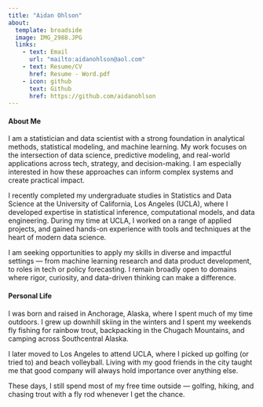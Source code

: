 ```yaml
---
title: "Aidan Ohlson"
about: 
  template: broadside
  image: IMG_2988.JPG
  links: 
    - text: Email
      url: "mailto:aidanohlson@aol.com"
    - text: Resume/CV
      href: Resume - Word.pdf
    - icon: github
      text: Github
      href: https://github.com/aidanohlson
---
```


#### About Me

I am a statistician and data scientist with a strong foundation in analytical 
methods, statistical modeling, and machine learning. My work focuses on the 
intersection of data science, predictive modeling, and real-world applications 
across tech, strategy, and decision-making. I am especially interested in 
how these approaches can inform complex systems and create practical impact.

I recently completed my undergraduate studies in Statistics and Data Science at
the University of California, Los Angeles (UCLA), where I developed expertise 
in statistical inference, computational models, and data engineering. During 
my time at UCLA, I worked on a range of applied projects, and gained hands-on 
experience with tools and techniques at the heart of modern data science.

I am seeking opportunities to apply my skills in diverse and impactful settings
— from machine learning research and data product development, to roles in tech 
or policy forecasting. I remain broadly open to domains where rigor, curiosity, 
and data-driven thinking can make a difference.


#### Personal Life

I was born and raised in Anchorage, Alaska, where I spent much of my time 
outdoors. I grew up downhill skiing in the winters and I spent my weekends fly 
fishing for rainbow trout, backpacking in the Chugach Mountains, and camping 
across Southcentral Alaska.

I later moved to Los Angeles to attend UCLA, where I picked up golfing (or tried to) 
and beach volleyball. Living with my good friends in the city taught me that 
good company will always hold importance over anything else.

These days, I still spend most of my free time outside — golfing, hiking, and 
chasing trout with a fly rod whenever I get the chance.



